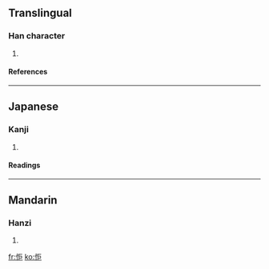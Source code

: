 ==Translingual==
===Han character===
{{Han char|rn=61|rad=心|as=05|sn=8|four=|canj=心尸尸 (PSS)}}
# {{defn|Han|sort=心05}}
====References====
{{Han ref|kx=0379.100|dkj=10424|dj=0707.180|hdz=42276.070|uh=6007|ud=24583}}
----
==Japanese==
===Kanji===
{{ja-kanji|grade=|rs=心05}}
# {{defn|Japanese}} 
====Readings====
{{ja-readings|on=[[きょ]] (kyo), [[ご]] (go), [[きょう]] (kyō)|kun=[[あなどる]] (anadoru)}}
----
==Mandarin==
===Hanzi===
{{cmn-hanzi|pin=[[jù]] (ju4)|wg=chü<sup>4</sup>}}
# {{defn|Mandarin}}

[[fr:怇]]
[[ko:怇]]